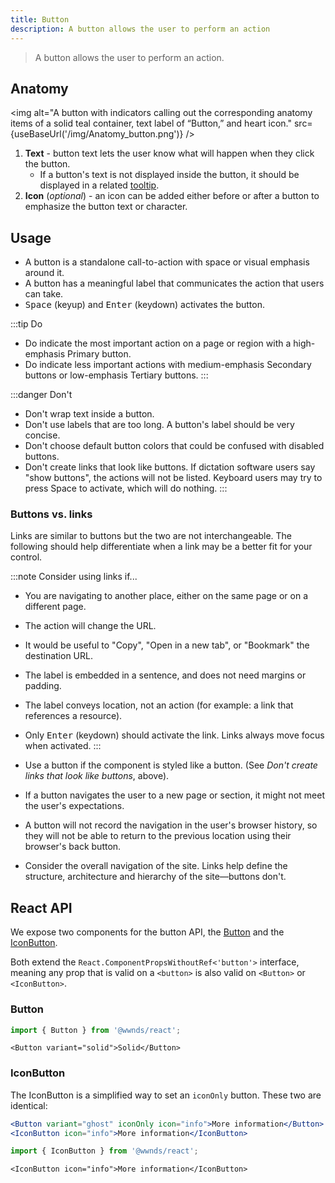 ```yaml
---
title: Button
description: A button allows the user to perform an action
---
```



> A button allows the user to perform an action.

## Anatomy

<img
	alt="A button with indicators calling out the corresponding anatomy items of a solid teal container, text label of “Button,” and heart icon."
	src={useBaseUrl('/img/Anatomy_button.png')}
/>

1. **Text** - button text lets the user know what will happen when they click the button.
	- If a button's text is not displayed inside the button, it should be displayed in a related [tooltip](tooltip).
1. **Icon** (_optional_) - an icon can be added either before or after a button to emphasize the button text or character.

## Usage

- A button is a standalone call-to-action with space or visual emphasis around it.
- A button has a meaningful label that communicates the action that users can take.
- <kbd>Space</kbd> (keyup) and <kbd>Enter</kbd> (keydown) activates the button.

:::tip Do
- Do indicate the most important action on a page or region with a high-emphasis Primary button.
- Do indicate less important actions with medium-emphasis Secondary buttons or low-emphasis Tertiary buttons.
:::

:::danger Don't
- Don't wrap text inside a button.
- Don't use labels that are too long. A button's label should be very concise.
- Don't choose default button colors that could be confused with disabled buttons.
- Don't create links that look like buttons. If dictation software users say "show buttons", the actions will not be listed. Keyboard users may try to press Space to activate, which will do nothing.
:::

### Buttons vs. links

Links are similar to buttons but the two are not interchangeable.
The following should help differentiate when a link may be a better fit for your control.

:::note Consider using links if...
- You are navigating to another place, either on the same page or on a different page.
- The action will change the URL.
- It would be useful to "Copy", "Open in a new tab", or "Bookmark" the destination URL.
- The label is embedded in a sentence, and does not need margins or padding.
- The label conveys location, not an action (for example: a link that references a resource).
- Only <kbd>Enter</kbd> (keydown) should activate the link. Links always move focus when activated.
:::

- Use a button if the component is styled like a button. (See _Don't create links that look like buttons_, above).
- If a button navigates the user to a new page or section, it might not meet the user's expectations.
- A button will not record the navigation in the user's browser history, so they will not be able to return to the previous location using their browser's back button.
- Consider the overall navigation of the site. Links help define the structure, architecture and hierarchy of the site&mdash;buttons don't.

## React API

We expose two components for the button API, the [Button](https://github.com/wwnorton/design-system/tree/main/packages/react/src/components/Button/Button.tsx) and the [IconButton](https://github.com/wwnorton/design-system/tree/main/packages/react/src/components/Button/IconButton.tsx).

Both extend the `React.ComponentPropsWithoutRef<'button'>` interface, meaning any prop that is valid on a `<button>` is also valid on `<Button>` or `<IconButton>`.

### Button

```js
import { Button } from '@wwnds/react';
```

```tsx live
<Button variant="solid">Solid</Button>
```

<PropsTable from={Button} />

### IconButton

The IconButton is a simplified way to set an `iconOnly` button. These two are identical:

```jsx
<Button variant="ghost" iconOnly icon="info">More information</Button>
<IconButton icon="info">More information</IconButton>
```

```js
import { IconButton } from '@wwnds/react';
```

```tsx live
<IconButton icon="info">More information</IconButton>
```

<PropsTable from={IconButton} />
